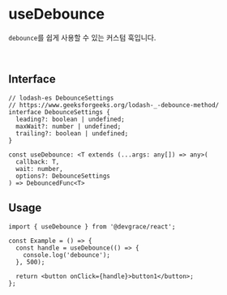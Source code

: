 # useDebounce

`debounce`를 쉽게 사용할 수 있는 커스텀 훅입니다.

<br />

## Interface
```tsx
// lodash-es DebounceSettings
// https://www.geeksforgeeks.org/lodash-_-debounce-method/
interface DebounceSettings {
  leading?: boolean | undefined;
  maxWait?: number | undefined;
  trailing?: boolean | undefined;
}

const useDebounce: <T extends (...args: any[]) => any>(
  callback: T, 
  wait: number, 
  options?: DebounceSettings
) => DebouncedFunc<T>
```

## Usage

```tsx
import { useDebounce } from '@devgrace/react';

const Example = () => {
  const handle = useDebounce(() => {
    console.log('debounce');
  }, 500);

  return <button onClick={handle}>button1</button>;
};